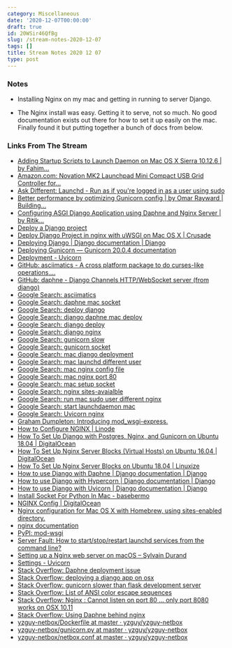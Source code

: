```yaml
---
category: Miscellaneous
date: '2020-12-07T00:00:00'
draft: true
id: 20WSir46QfBg
slug: /stream-notes-2020-12-07
tags: []
title: Stream Notes 2020 12 07
type: post
---
```


### Notes

- Installing Nginx on my mac and getting in running to server Django. 

- The Nginx install was easy. Getting it to serve, not so much. No good documentation exists out there for how to set it up easily on the mac. Finally found it but putting together a bunch of docs from below. 


### Links From The Stream


- [Adding Startup Scripts to Launch Daemon on Mac OS X Sierra 10.12.6 | by Fahim...](https://medium.com/@fahimhossain_16989/adding-startup-scripts-to-launch-daemon-on-mac-os-x-sierra-10-12-6-7e0318c74de1)
- [Amazon.com: Novation MK2 Launchpad Mini Compact USB Grid Controller for...](https://www.amazon.com/Novation-Launchpad-Compact-Controller-Ableton/dp/B00W5F3GJ0)
- [Ask Different: Launchd - Run as if you're logged in as a user using sudo](https://apple.stackexchange.com/questions/93161/launchd-run-as-if-youre-logged-in-as-a-user-using-sudo)
- [Better performance by optimizing Gunicorn config | by Omar Rayward | Building...](https://medium.com/building-the-system/gunicorn-3-means-of-concurrency-efbb547674b7)
- [Configuring ASGI Django Application using Daphne and Nginx Server | by Ritik...](https://medium.com/@Ritiktaneja/configuring-asgi-django-application-using-daphne-and-nginx-server-59a90456fe17)
- [Deploy a Django project](https://docs.bitnami.com/installer/infrastructure/django/get-started/deploy-django-project/)
- [Deploy Django Project in nginx with uWSGI on Mac OS X | Crusade](https://www.sean-lan.com/2016/09/15/django-uwsgi-nginx/)
- [Deploying Django | Django documentation | Django](https://docs.djangoproject.com/en/3.1/howto/deployment/)
- [Deploying Gunicorn — Gunicorn 20.0.4 documentation](https://docs.gunicorn.org/en/stable/deploy.html)
- [Deployment - Uvicorn](https://www.uvicorn.org/deployment/)
- [GitHub: asciimatics - A cross platform package to do curses-like operations,...](https://github.com/peterbrittain/asciimatics)
- [GitHub: daphne - Django Channels HTTP/WebSocket server (from django)](https://github.com/django/daphne)
- [Google Search: asciimatics](https://www.google.com/search?newwindow=1&client=safari&rls=en&q=asciimatics&spell=1&sa=X&ved=2ahUKEwjW14TPpr3tAhUq1VkKHW1jCSUQBSgAegQIBBAv&biw=1152&bih=587)
- [Google Search: daphne mac socket](https://www.google.com/search?client=safari&rls=en&q=daphne+mac+socket&ie=UTF-8&oe=UTF-8)
- [Google Search: deploy django](https://www.google.com/search?client=safari&rls=en&q=deploy+django&ie=UTF-8&oe=UTF-8)
- [Google Search: django daphne mac deploy](https://www.google.com/search?client=safari&rls=en&q=django+daphne+mac+deploy&ie=UTF-8&oe=UTF-8)
- [Google Search: django deploy](https://www.google.com/search?client=safari&rls=en&q=django+deploy&ie=UTF-8&oe=UTF-8)
- [Google Search: django nginx](https://www.google.com/search?client=safari&rls=en&q=django+nginx&ie=UTF-8&oe=UTF-8)
- [Google Search: gunicorn slow](https://www.google.com/search?client=safari&rls=en&q=gunicorn+slow&ie=UTF-8&oe=UTF-8)
- [Google Search: gunicorn socket](https://www.google.com/search?client=safari&rls=en&q=gunicorn+socket&ie=UTF-8&oe=UTF-8)
- [Google Search: mac django deployment](https://www.google.com/search?client=safari&rls=en&q=mac+django+deployment&ie=UTF-8&oe=UTF-8)
- [Google Search: mac launchd different user](https://www.google.com/search?client=safari&rls=en&q=mac+launchd+different+user&ie=UTF-8&oe=UTF-8)
- [Google Search: mac nginx config file](https://www.google.com/search?client=safari&rls=en&q=mac+nginx+config+file&ie=UTF-8&oe=UTF-8)
- [Google Search: mac nginx port 80](https://www.google.com/search?client=safari&rls=en&q=mac+nginx+port+80&ie=UTF-8&oe=UTF-8)
- [Google Search: mac setup socket](https://www.google.com/search?client=safari&rls=en&q=mac+setup+socket&ie=UTF-8&oe=UTF-8)
- [Google Search: nginx sites-avaialble](https://www.google.com/search?client=safari&rls=en&q=nginx+sites-avaialble&ie=UTF-8&oe=UTF-8)
- [Google Search: run mac sudo user different nginx](https://www.google.com/search?client=safari&rls=en&q=run+mac+sudo+user+different+nginx&ie=UTF-8&oe=UTF-8)
- [Google Search: start launchdaemon mac](https://www.google.com/search?client=safari&rls=en&q=start+launchdaemon+mac&ie=UTF-8&oe=UTF-8)
- [Google Search: Uvicorn nginx](https://www.google.com/search?client=safari&rls=en&q=Uvicorn+nginx&ie=UTF-8&oe=UTF-8)
- [Graham Dumpleton: Introducing mod_wsgi-express.](http://blog.dscpl.com.au/2015/04/introducing-modwsgi-express.html)
- [How to Configure NGINX | Linode](https://www.linode.com/docs/guides/how-to-configure-nginx/)
- [How To Set Up Django with Postgres, Nginx, and Gunicorn on Ubuntu 18.04 | DigitalOcean](https://www.digitalocean.com/community/tutorials/how-to-set-up-django-with-postgres-nginx-and-gunicorn-on-ubuntu-18-04)
- [How To Set Up Nginx Server Blocks (Virtual Hosts) on Ubuntu 16.04 | DigitalOcean](https://www.digitalocean.com/community/tutorials/how-to-set-up-nginx-server-blocks-virtual-hosts-on-ubuntu-16-04)
- [How To Set Up Nginx Server Blocks on Ubuntu 18.04 | Linuxize](https://linuxize.com/post/how-to-set-up-nginx-server-blocks-on-ubuntu-18-04/)
- [How to use Django with Daphne | Django documentation | Django](https://docs.djangoproject.com/en/3.1/howto/deployment/asgi/daphne/)
- [How to use Django with Hypercorn | Django documentation | Django](https://docs.djangoproject.com/en/3.1/howto/deployment/asgi/hypercorn/)
- [How to use Django with Uvicorn | Django documentation | Django](https://docs.djangoproject.com/en/3.1/howto/deployment/asgi/uvicorn/)
- [Install Socket For Python In Mac - basebermo](https://basebermo.weebly.com/install-socket-for-python-in-mac.html)
- [NGINX Config | DigitalOcean](https://www.digitalocean.com/community/tools/nginx?domains.0.server.domain=launchpad&domains.0.server.path=%2FUsers%2Falans%2Ftoolkit%2Flauncpad&domains.0.php.php=false&domains.0.python.python=true&domains.0.python.djangoRules=true&domains.0.routing.root=false)
- [Nginx configuration for Mac OS X with Homebrew, using sites-enabled directory.](https://gist.github.com/jimothyGator/5436538)
- [nginx documentation](https://nginx.org/en/docs/)
- [PyPI: mod-wsgi](https://pypi.org/project/mod-wsgi/)
- [Server Fault: How to start/stop/restart launchd services from the command line?](https://serverfault.com/questions/194832/how-to-start-stop-restart-launchd-services-from-the-command-line)
- [Setting up a Nginx web server on macOS – Sylvain Durand](https://sylvaindurand.org/setting-up-a-nginx-web-server-on-macos/)
- [Settings - Uvicorn](https://www.uvicorn.org/settings/)
- [Stack Overflow: Daphne deployment issue](https://stackoverflow.com/questions/63371298/nginx-daphne-deployment-issue)
- [Stack Overflow: deploying a django app on osx](https://stackoverflow.com/questions/46679727/deploying-a-django-app-on-osx)
- [Stack Overflow: gunicorn slower than flask development server](https://stackoverflow.com/questions/26985382/gunicorn-slower-than-flask-development-server)
- [Stack Overflow: List of ANSI color escape sequences](https://stackoverflow.com/questions/4842424/list-of-ansi-color-escape-sequences)
- [Stack Overflow: Nginx : Cannot listen on port 80 ... only port 8080 works on OSX 10.11](https://stackoverflow.com/questions/35230971/nginx-cannot-listen-on-port-80-only-port-8080-works-on-osx-10-11)
- [Stack Overflow: Using Daphne behind nginx](https://stackoverflow.com/questions/50792452/using-daphne-behind-nginx)
- [yzguy-netbox/Dockerfile at master · yzguy/yzguy-netbox](https://github.com/yzguy/yzguy-netbox/blob/master/netbox/Dockerfile#L31)
- [yzguy-netbox/gunicorn.py at master · yzguy/yzguy-netbox](https://github.com/yzguy/yzguy-netbox/blob/master/netbox/gunicorn.py)
- [yzguy-netbox/netbox.conf at master · yzguy/yzguy-netbox](https://github.com/yzguy/yzguy-netbox/blob/master/nginx/netbox.conf#L8-L14)